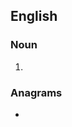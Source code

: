 ==English==

===Noun===
{{head|en|noun form}}

# {{plural of|monist|lang=en}}

===Anagrams===
* {{anagrams|en|a=imnosst|Stimson|inmosts|omnists}}